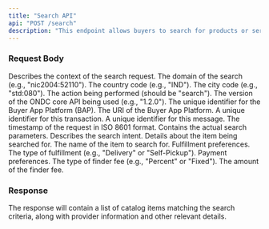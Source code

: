 ```yaml
---
title: "Search API"
api: "POST /search"
description: "This endpoint allows buyers to search for products or services in the ONDC network."
---
```


### Request Body

<ParamField body="context" type="object" required>
  Describes the context of the search request.
  <Expandable title="context object">
    <ParamField body="domain" type="string" required>
      The domain of the search (e.g., "nic2004:52110").
    </ParamField>
    <ParamField body="country" type="string" required>
      The country code (e.g., "IND").
    </ParamField>
    <ParamField body="city" type="string" required>
      The city code (e.g., "std:080").
    </ParamField>
    <ParamField body="action" type="string" required>
      The action being performed (should be "search").
    </ParamField>
    <ParamField body="core_version" type="string" required>
      The version of the ONDC core API being used (e.g., "1.2.0").
    </ParamField>
    <ParamField body="bap_id" type="string" required>
      The unique identifier for the Buyer App Platform (BAP).
    </ParamField>
    <ParamField body="bap_uri" type="string" required>
      The URI of the Buyer App Platform.
    </ParamField>
    <ParamField body="transaction_id" type="string" required>
      A unique identifier for this transaction.
    </ParamField>
    <ParamField body="message_id" type="string" required>
      A unique identifier for this message.
    </ParamField>
    <ParamField body="timestamp" type="string" required>
      The timestamp of the request in ISO 8601 format.
    </ParamField>
  </Expandable>
</ParamField>

<ParamField body="message" type="object" required>
  Contains the actual search parameters.
  <Expandable title="message object">
    <ParamField body="intent" type="object" required>
      Describes the search intent.
      <Expandable title="intent object">
        <ParamField body="item" type="object">
          Details about the item being searched for.
          <Expandable title="item object">
            <ParamField body="descriptor" type="object">
              <ParamField body="name" type="string">
                The name of the item to search for.
              </ParamField>
            </ParamField>
          </Expandable>
        </ParamField>
        <ParamField body="fulfillment" type="object">
          Fulfillment preferences.
          <Expandable title="fulfillment object">
            <ParamField body="type" type="string">
              The type of fulfillment (e.g., "Delivery" or "Self-Pickup").
            </ParamField>
          </Expandable>
        </ParamField>
        <ParamField body="payment" type="object">
          Payment preferences.
          <Expandable title="payment object">
            <ParamField body="@ondc/org/buyer_app_finder_fee_type" type="string">
              The type of finder fee (e.g., "Percent" or "Fixed").
            </ParamField>
            <ParamField body="@ondc/org/buyer_app_finder_fee_amount" type="string">
              The amount of the finder fee.
            </ParamField>
          </Expandable>
        </ParamField>
      </Expandable>
    </ParamField>
  </Expandable>
</ParamField>

### Response

The response will contain a list of catalog items matching the search criteria, along with provider information and other relevant details.
